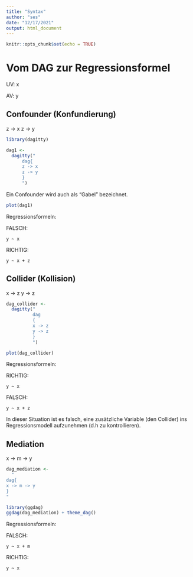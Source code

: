 ```yaml
---
title: "Syntax"
author: "ses"
date: "12/17/2021"
output: html_document
---
```


```r
knitr::opts_chunk$set(echo = TRUE)
```



# Vom DAG zur Regressionsformel


UV: x

AV: y

## Confounder (Konfundierung)


z -> x
z -> y



```r
library(dagitty)
```

```r
dag1 <-
  dagitty("
      dag{
      z -> x
      z -> y
      }
      ")
```

Ein Confounder wird auch als "Gabel" bezeichnet.

```r
plot(dag1)
```


Regressionsformeln:


FALSCH:

`y ~ x`


RICHTIG:

`y ~ x + z`



## Collider (Kollision)


x -> z
y -> z

```r
dag_collider <-
  dagitty("
          dag
          {
          x -> z
          y -> z
          }
          ")
```


```r
plot(dag_collider)
```

Regressionsformeln:

RICHTIG:

`y ~ x`

FALSCH:
 
`y ~ x + z`


In dieser Situation ist es falsch, 
eine zusätzliche Variable (den Collider) ins Regressionsmodell aufzunehmen 
(d.h zu kontrollieren).



## Mediation


x -> m -> y


```r
dag_mediation <-
  "
dag{
x -> m -> y
}
"
```



```r
library(ggdag)
ggdag(dag_mediation) + theme_dag()
```


Regressionsformeln:


FALSCH:

`y ~ x + m`


RICHTIG:

`y ~ x`



